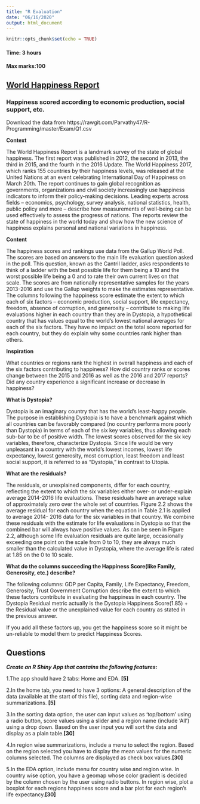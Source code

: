 ```yaml
---
title: "R Evaluation"
date: "06/16/2020"
output: html_document
---
```


```r
knitr::opts_chunk$set(echo = TRUE)
```

#### Time: 3 hours
#### Max marks:100

## [World Happiness Report](https://www.kaggle.com/unsdsn/world-happiness?select=2015.csv)
### Happiness scored according to economic production, social support, etc.

Download the data from https://rawgit.com/Parvathy47/R-Programming/master/Exam/Q1.csv

**Context**

The World Happiness Report is a landmark survey of the state of global happiness. The first report was published in 2012, the 
second in 2013, the third in 2015, and the fourth in the 2016 Update. The World Happiness 2017, which ranks 155 countries by their 
happiness levels, was released at the United Nations at an event celebrating International Day of Happiness on March 20th. The 
report continues to gain global recognition as governments, organizations and civil society increasingly use happiness indicators 
to inform their policy-making decisions. Leading experts across fields – economics, psychology, survey analysis, national statistics,
 health, public policy and more – describe how measurements of well-being can be used effectively to assess the progress of nations.
 The reports review the state of happiness in the world today and show how the new science of happiness explains personal and 
national variations in happiness.

**Content**

The happiness scores and rankings use data from the Gallup World Poll. The scores are based on answers to the main life evaluation 
question asked in the poll. This question, known as the Cantril ladder, asks respondents to think of a ladder with the best possible 
life for them being a 10 and the worst possible life being a 0 and to rate their own current lives on that scale. The scores are 
from nationally representative samples for the years 2013-2016 and use the Gallup weights to make the estimates representative. 
The columns following the happiness score estimate the extent to which each of six factors – economic production, social support, 
life expectancy, freedom, absence of corruption, and generosity – contribute to making life evaluations higher in each country than 
they are in Dystopia, a hypothetical country that has values equal to the world’s lowest national averages for each of the six 
factors. They have no impact on the total score reported for each country, but they do explain why some countries rank higher than 
others.

**Inspiration**

What countries or regions rank the highest in overall happiness and each of the six factors contributing to happiness? How did 
country ranks or scores change between the 2015 and 2016 as well as the 2016 and 2017 reports? Did any country experience a 
significant increase or decrease in happiness?

**What is Dystopia?**

Dystopia is an imaginary country that has the world’s least-happy people. The purpose in establishing Dystopia is to have a 
benchmark against which all countries can be favorably compared (no country performs more poorly than Dystopia) in terms of each of 
the six key variables, thus allowing each sub-bar to be of positive width. The lowest scores observed for the six key variables, 
therefore, characterize Dystopia. Since life would be very unpleasant in a country with the world’s lowest incomes, lowest life 
expectancy, lowest generosity, most corruption, least freedom and least social support, it is referred to as “Dystopia,” in contrast 
to Utopia.

**What are the residuals?**

The residuals, or unexplained components, differ for each country, reflecting the extent to which the six variables either over- or 
under-explain average 2014-2016 life evaluations. These residuals have an average value of approximately zero over the whole set of 
countries. Figure 2.2 shows the average residual for each country when the equation in Table 2.1 is applied to average 2014- 2016 
data for the six variables in that country. We combine these residuals with the estimate for life evaluations in Dystopia so that 
the combined bar will always have positive values. As can be seen in Figure 2.2, although some life evaluation residuals are quite 
large, occasionally exceeding one point on the scale from 0 to 10, they are always much smaller than the calculated value in 
Dystopia, where the average life is rated at 1.85 on the 0 to 10 scale.

**What do the columns succeeding the Happiness Score(like Family, Generosity, etc.) describe?**

The following columns: GDP per Capita, Family, Life Expectancy, Freedom, Generosity, Trust Government Corruption describe the 
extent to which these factors contribute in evaluating the happiness in each country.
The Dystopia Residual metric actually is the Dystopia Happiness Score(1.85) + the Residual value or the unexplained value for each 
country as stated in the previous answer.


If you add all these factors up, you get the happiness score so it might be un-reliable to model them to predict Happiness Scores.


## Questions
***Create an R Shiny App that contains the following features:***

1.The app should have 2 tabs: Home and EDA. **[5]**

2.In the home tab, you need to have 3 options: A general description of the data (available at the start of this file), sorting data and region-wise summarizations. **[5]**

3.In the sorting data option, the user can input values as 'top/bottom' using a radio button, score values using a slider and a region name (include 'All') using a drop down. Based on the user input you will sort the data and display as a plain table.**[30]**

4.In region wise summarizations, include a menu to select the region. Based on the region selected you have to display the mean values for the numeric columns selected. The columns are displayed as check box values.**[30]**

5.In the EDA option, include menu for country wise and region wise. In country wise option, you have a geomap whose color gradient is decided by the column chosen by the user using radio buttons. In region wise, plot a boxplot for each regions happiness score and a bar plot for each region's life expectancy.**[30]**
